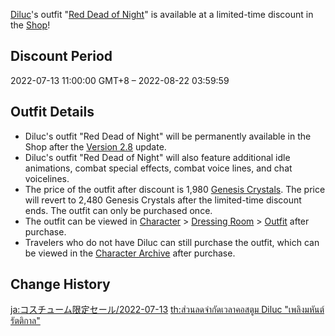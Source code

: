 {{Event
|name              = Red Dead of Night Discount
|image             = Red Dead of Night Discount.png
|type              = In-Game
|type2             = Discount
|time_known        = yes
|time_start        = 2022-07-13 11:00:00
|time_start_offset = GMT+8
|time_end          = 2022-08-22 03:59:59
|link              = https://www.hoyolab.com/article/5915984
}}
[[Diluc]]'s outfit "[[Red Dead of Night]]" is available at a limited-time discount in the [[Character Outfit Shop|Shop]]!

==Discount Period==
2022-07-13 11:00:00 GMT+8 – 2022-08-22 03:59:59

==Outfit Details==
* Diluc's outfit "Red Dead of Night" will be permanently available in the Shop after the [[Version 2.8]] update.
* Diluc's outfit "Red Dead of Night" will also feature additional idle animations, combat special effects, combat voice lines, and chat voicelines.
* The price of the outfit after discount is 1,980 [[Genesis Crystals]]. The price will revert to 2,480 Genesis Crystals after the limited-time discount ends. The outfit can only be purchased once.
* The outfit can be viewed in [[Character]] > [[Dressing Room]] > [[Character Outfits|Outfit]] after purchase.
* Travelers who do not have Diluc can still purchase the outfit, which can be viewed in the [[Character Archive]] after purchase.

==Change History==
{{Change History|2.8}}

[[ja:コスチューム限定セール/2022-07-13]]
[[th:ส่วนลดจำกัดเวลาคอสตูม Diluc "เพลิงมหันต์รัตติกาล"]]